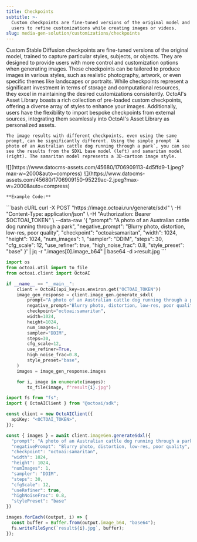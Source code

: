 ```yaml
---
title: Checkpoints
subtitle: >-
  Custom checkpoints are fine-tuned versions of the original model and allow
  users to refine customizations while creating images or videos.
slug: media-gen-solution/customizations/checkpoints
---
```



Custom Stable Diffusion checkpoints are fine-tuned versions of the original model, trained to capture particular styles, subjects, or objects. They are designed to provide users with more control and customization options when generating images. These checkpoints can be tailored to produce images in various styles, such as realistic photography, artwork, or even specific themes like landscapes or portraits.
While checkpoints represent a significant investment in terms of storage and computational resources, they excel in maintaining the desired customizations consistently. OctoAI's Asset Library boasts a rich collection of pre-loaded custom checkpoints, offering a diverse array of styles to enhance your images. Additionally, users have the flexibility to import bespoke checkpoints from external sources, integrating them seamlessly into OctoAI's Asset Library as personalized assets.

    The image results with different checkpoints, even using the same prompt, can be significantly different. Using the simple prompt `A photo of an Australian cattle dog running through a park`, you can see see the results from the SDXL base model (left) and samaritan model (right). The samaritan model represents a 3D-cartoon image style.

<CardGroup cols={2}>
  <Card title="Using SDXL base model">
 ![](https://www.datocms-assets.com/45680/1706909113-4d5ffd9-1.jpeg?max-w=2000&auto=compress)
  </Card>
  <Card title="Using samaritan checkpoint">
 ![](https://www.datocms-assets.com/45680/1706909150-95229ac-2.jpeg?max-w=2000&auto=compress)
  </Card>
</CardGroup>

    **Example Code:**
<CodeGroup>
```bash cURL
curl -X POST "https://image.octoai.run/generate/sdxl" \
    -H "Content-Type: application/json" \
    -H "Authorization: Bearer $OCTOAI_TOKEN" \
    --data-raw '{
        "prompt": "A photo of an Australian cattle dog running through a park",
        "negative_prompt": "Blurry photo, distortion, low-res, poor quality",
        "checkpoint": "octoai:samaritan",
        "width": 1024,
        "height": 1024,
        "num_images": 1,
        "sampler": "DDIM",
        "steps": 30,
        "cfg_scale": 12,
        "use_refiner": true,
        "high_noise_frac": 0.8,
        "style_preset": "base"
    }' | jq -r ".images[0].image_b64" | base64 -d >result.jpg
```

```Python Python
import os
from octoai.util import to_file
from octoai.client import OctoAI

if __name__ == "__main__":
    client = OctoAI(api_key=os.environ.get("OCTOAI_TOKEN"))
    image_gen_response = client.image_gen.generate_sdxl(
        prompt="A photo of an Australian cattle dog running through a park",
        negative_prompt="Blurry photo, distortion, low-res, poor quality",
        checkpoint="octoai:samaritan",
        width=1024,
        height=1024,
        num_images=1,
        sampler="DDIM",
        steps=30,
        cfg_scale=12,
        use_refiner=True,
        high_noise_frac=0.8,
        style_preset="base",
    )
    images = image_gen_response.images

    for i, image in enumerate(images):
        to_file(image, f"result{i}.jpg")
```
```typescript Typescript
import fs from "fs";
import { OctoAIClient } from "@octoai/sdk";

const client = new OctoAIClient({
  apiKey: "<OCTOAI_TOKEN>",
});

const { images } = await client.imageGen.generateSdxl({
  "prompt": "A photo of an Australian cattle dog running through a park",
  "negativePrompt": "Blurry photo, distortion, low-res, poor quality",
  "checkpoint": "octoai:samaritan",
  "width": 1024,
  "height": 1024,
  "numImages": 1,
  "sampler": "DDIM",
  "steps": 30,
  "cfgScale": 12,
  "useRefiner": true,
  "highNoiseFrac": 0.8,
  "stylePreset": "base"
})

images.forEach((output, i) => {
  const buffer = Buffer.from(output.image_b64, "base64");
  fs.writeFileSync(`result${i}.jpg`, buffer);
});
```
</CodeGroup>


